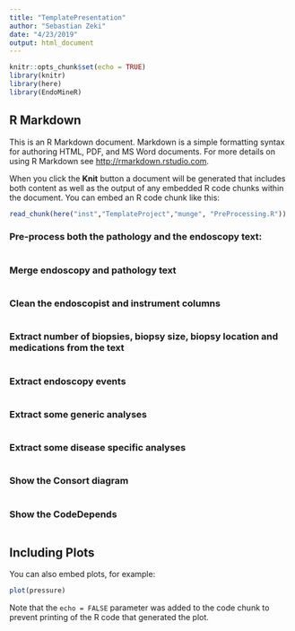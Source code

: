 ```yaml
---
title: "TemplatePresentation"
author: "Sebastian Zeki"
date: "4/23/2019"
output: html_document
---
```


```r
knitr::opts_chunk$set(echo = TRUE)
library(knitr)
library(here)
library(EndoMineR)

```

## R Markdown

This is an R Markdown document. Markdown is a simple formatting syntax for authoring HTML, PDF, and MS Word documents. For more details on using R Markdown see <http://rmarkdown.rstudio.com>.

When you click the **Knit** button a document will be generated that includes both content as well as the output of any embedded R code chunks within the document. You can embed an R code chunk like this:


```r
read_chunk(here("inst","TemplateProject","munge", "PreProcessing.R"))
```

### Pre-process both the pathology and the endoscopy text:
```r
```

### Merge endoscopy and pathology text
```r
```

### Clean the endoscopist and instrument columns
```r
```

### Extract number of biopsies, biopsy size, biopsy location and medications from the text
```r
```

### Extract endoscopy events
```r
```

### Extract some generic analyses
```r
```

### Extract some disease specific analyses
```r
```

### Show the Consort diagram
```r
```

### Show the CodeDepends
```r
```


## Including Plots

You can also embed plots, for example:

```r
plot(pressure)
```

Note that the `echo = FALSE` parameter was added to the code chunk to prevent printing of the R code that generated the plot.
